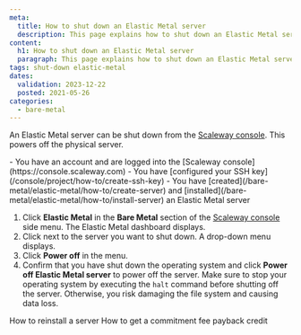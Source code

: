 ```yaml
---
meta:
  title: How to shut down an Elastic Metal server
  description: This page explains how to shut down an Elastic Metal server
content:
  h1: How to shut down an Elastic Metal server
  paragraph: This page explains how to shut down an Elastic Metal server
tags: shut-down elastic-metal
dates:
  validation: 2023-12-22
  posted: 2021-05-26
categories:
  - bare-metal
---
```


An Elastic Metal server can be shut down from the [Scaleway console](https://console.scaleway.com). This powers off the physical server.

<Macro id="iam-requirements" />

<Message type="requirement">
  - You have an account and are logged into the [Scaleway console](https://console.scaleway.com)
  - You have [configured your SSH key](/console/project/how-to/create-ssh-key)
  - You have [created](/bare-metal/elastic-metal/how-to/create-server) and [installed](/bare-metal/elastic-metal/how-to/install-server) an Elastic Metal server
</Message>

1. Click **Elastic Metal** in the **Bare Metal** section of the [Scaleway console](https://console.scaleway.com) side menu. The Elastic Metal dashboard displays.
2. Click <Icon name="more" /> next to the server you want to shut down. A drop-down menu displays.
3. Click **Power off** in the menu.
4. Confirm that you have shut down the operating system and click **Power off Elastic Metal server** to power off the server.
    <Message type="important">
      Make sure to stop your operating system by executing the `halt` command
      before shutting off the server. Otherwise, you risk damaging the file system
      and causing data loss.
    </Message>


<Navigation title="See Also">
  <PreviousButton to="/bare-metal/elastic-metal/how-to/reinstall-server/">How to reinstall a server</PreviousButton>
  <NextButton to="/bare-metal/elastic-metal/how-to/get-use-loyalty-reward/">How to get a commitment fee payback credit</NextButton>
</Navigation>
